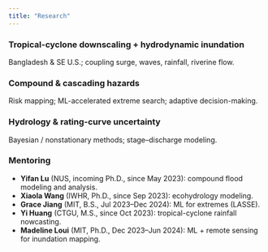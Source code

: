 ```yaml
---
title: "Research"
---
```


### Tropical-cyclone downscaling + hydrodynamic inundation
Bangladesh & SE U.S.; coupling surge, waves, rainfall, riverine flow.

### Compound & cascading hazards
Risk mapping; ML-accelerated extreme search; adaptive decision-making.

### Hydrology & rating-curve uncertainty
Bayesian / nonstationary methods; stage–discharge modeling.

### Mentoring
- **Yifan Lu** (NUS, incoming Ph.D., since May 2023): compound flood modeling and analysis.  
- **Xiaola Wang** (IWHR, Ph.D., since Sep 2023): ecohydrology modeling.  
- **Grace Jiang** (MIT, B.S., Jul 2023–Dec 2024): ML for extremes (LASSE).  
- **Yi Huang** (CTGU, M.S., since Oct 2023): tropical-cyclone rainfall nowcasting.  
- **Madeline Loui** (MIT, Ph.D., Dec 2023–Jun 2024): ML + remote sensing for inundation mapping.
